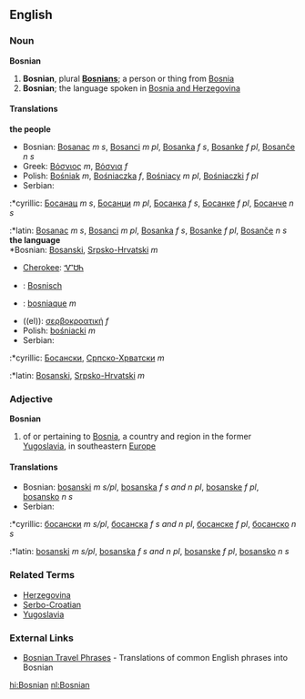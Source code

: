 ==English==
=== Noun ===
'''Bosnian'''
# '''Bosnian''', plural '''[[Bosnians]]'''; a person or thing from [[Bosnia]]
# '''Bosnian'''; the language spoken in [[Bosnia  and Herzegovina]]
====Translations====
'''the people'''
*Bosnian: [[Bosanac]] ''m s'', [[Bosanci]] ''m pl'', [[Bosanka]] ''f s'', [[Bosanke]] ''f pl'', [[Bosanče]] ''n s''
*Greek: [[Βόσνιος]] ''m'', [[Βόσνια]] ''f''
*Polish: [[Bośniak]] ''m'', [[Bośniaczka]] ''f'', [[Bośniacy]] ''m pl'', [[Bośniaczki]] ''f pl''
*Serbian:
:*cyrillic: [[Босанац]] ''m s'', [[Босанци]] ''m pl'', [[Босанка]] ''f s'', [[Босанке]] ''f pl'', [[Босанче]] ''n s''
:*latin: [[Bosanac]] ''m s'', [[Bosanci]] ''m pl'', [[Bosanka]] ''f s'', [[Bosanke]] ''f pl'', [[Bosanče]] ''n s''
<br>
'''the language'''<br>
*Bosnian: [[Bosanski]], [[Srpsko-Hrvatski]] ''m''
*[[Cherokee]]: [[ᏉᏌᏂ]]
*{{nl}}: [[Bosnisch]]
*{{fr}}: [[bosniaque]] ''m''
*((el)): [[σερβοκροατική]] ''f''
*Polish: [[bośniacki]] ''m''
*Serbian:
:*cyrillic: [[Босански]], [[Српско-Хрватски]] ''m''
:*latin: [[Bosanski]], [[Srpsko-Hrvatski]] ''m''

=== Adjective ===
'''Bosnian'''
# of or pertaining to [[Bosnia]], a country and region in the former [[Yugoslavia]], in southeastern [[Europe]]
====Translations====
*Bosnian: [[bosanski]] ''m s/pl'', [[bosanska]] ''f s and n pl'', [[bosanske]] ''f pl'', [[bosansko]] ''n s''
*Serbian:
:*cyrillic: [[босански]] ''m s/pl'', [[босанска]] ''f s and n pl'', [[босанске]] ''f pl'', [[босанско]] ''n s''
:*latin: [[bosanski]] ''m s/pl'', [[bosanska]] ''f s and n pl'', [[bosanske]] ''f pl'', [[bosansko]] ''n s''

===Related Terms===
*[[Herzegovina]]
*[[Serbo-Croatian]]
*[[Yugoslavia]]

===External Links===
{{interwiktionary|code=bs}}
*[http://www.canuckabroad.com/language/bosnian.shtml Bosnian Travel Phrases] - Translations of common English phrases into Bosnian

[[hi:Bosnian]]
[[nl:Bosnian]]
